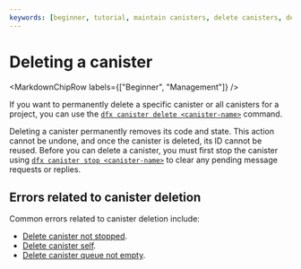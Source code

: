 ```yaml
---
keywords: [beginner, tutorial, maintain canisters, delete canisters, delete]
---
```



# Deleting a canister

<MarkdownChipRow labels={["Beginner", "Management"]} />

If you want to permanently delete a specific <GlossaryTooltip>canister</GlossaryTooltip> or all canisters for a project, you can use the [`dfx canister delete <canister-name>`](/docs/current/building-apps/developer-tools/dfx/dfx-canister#dfx-canister-delete) command.

Deleting a canister permanently removes its code and state. This action cannot be undone, and once the canister is deleted, its ID cannot be reused. Before you can delete a canister, you must first stop the canister using [`dfx canister stop <canister-name>`](/docs/current/building-apps/developer-tools/dfx/dfx-canister#dfx-canister-stop) to clear any pending message requests or replies.

## Errors related to canister deletion

Common errors related to canister deletion include:

- [Delete canister not stopped](/docs/current/specifications/execution-errors#delete-canister-not-stopped).
- [Delete canister self](/docs/current/specifications/execution-errors#delete-canister-self).
- [Delete canister queue not empty](/docs/current/specifications/execution-errors#delete-canister-queue-not-empty).